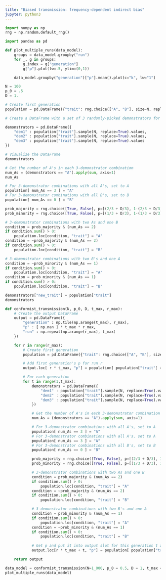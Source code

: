 ```yaml
---
title: "Biased transmission: frequency-dependent indirect bias"
jupyter: python3
---
```


```python
import numpy as np 
rng = np.random.default_rng()

import pandas as pd
```

```python
def plot_multiple_runs(data_model):
    groups = data_model.groupby("run")
    for _, g in groups:
        g.index = g["generation"]
        g["p"].plot(lw=.5, ylim=(0,1))

    data_model.groupby("generation")["p"].mean().plot(c="k", lw="1")
```

```python
N = 100
p_0 = .5
D = 1.
```

```python
# Create first generation
population = pd.DataFrame({"trait": rng.choice(["A", "B"], size=N, replace=True, p=[p_0, 1-p_0])})
```

```python
# Create a DataFrame with a set of 3 randomly-picked demonstrators for each agent

demonstrators = pd.DataFrame({
    "dem1" : population["trait"].sample(N, replace=True).values,
    "dem2" : population["trait"].sample(N, replace=True).values,
    "dem3" : population["trait"].sample(N, replace=True).values
})
```

```python
# Visualize the DataFrame
demonstrators
```

```python
# Get the number of A's in each 3-demonstrator combination
num_As = (demonstrators == "A").apply(sum, axis=1)
num_As
```

```python
# For 3-demonstrator combinations with all A's, set to A
population[ num_As == 3 ] = "A"
# For 3-demonstrator combinations with all B's, set to B
population[ num_As == 0 ] = "B"
```

```python
prob_majority = rng.choice([True, False], p=[(2/3 + D/3), 1-(2/3 + D/3)], size=N, replace=True)
prob_minority = rng.choice([True, False], p=[(1/3 + D/3), 1-(1/3 + D/3)], size=N, replace=True)
```

```python
# 3-demonstrator combinations with two As and one B
condition = prob_majority & (num_As == 2)
if condition.sum() > 0:
    population.loc[condition, "trait"] = "A"
condition = ~prob_majority & (num_As == 2)
if condition.sum() > 0:
    population.loc[condition, "trait"] = "B"

# 3-demonstrator combinations with two B's and one A
condition = ~prob_minority & (num_As == 1)
if condition.sum() > 0:
    population.loc[condition, "trait"] = "A"
condition = prob_minority & (num_As == 1)
if condition.sum() > 0:
    population.loc[condition, "trait"] = "B"
```

```python
demonstrators["new_trait"] = population["trait"]
demonstrators
```

```python
def conformist_transmission(N, p_0, D, t_max, r_max):
    # Create the output DataFrame
    output = pd.DataFrame({
        "generation" : np.tile(np.arange(t_max), r_max),
        "p" : [ np.nan ] * t_max * r_max,
        "run" : np.repeat(np.arange(r_max), t_max)
    })

    for r in range(r_max):
        # Create first generation
        population = pd.DataFrame({"trait": rng.choice(["A", "B"], size=N, replace=True, p=[p_0, 1 - p_0])})

        # Add first generation's p for run r
        output.loc[ r * t_max, "p"] = population[ population["trait"] == "A" ].shape[0] / N

        # For each generation 
        for t in range(1,t_max):
            demonstrators = pd.DataFrame({
                "dem1" : population["trait"].sample(N, replace=True).values,
                "dem2" : population["trait"].sample(N, replace=True).values,
                "dem3" : population["trait"].sample(N, replace=True).values
            })

            # Get the number of A's in each 3-demonstrator combination
            num_As = (demonstrators == "A").apply(sum, axis=1)

            # For 3-demonstrator combinations with all A's, set to A
            population[ num_As == 3 ] = "A"
            # For 3-demonstrator combinations with all A's, set to A
            population[ num_As == 3 ] = "A"
            # For 3-demonstrator combinations with all B's, set to B
            population[ num_As == 0 ] = "B"

            prob_majority = rng.choice([True, False], p=[(2/3 + D/3), 1-(2/3 + D/3)], size=N, replace=True)
            prob_minority = rng.choice([True, False], p=[(1/3 + D/3), 1-(1/3 + D/3)], size=N, replace=True)

            # 3-demonstrator combinations with two As and one B
            condition = prob_majority & (num_As == 2)
            if condition.sum() > 0:
                population.loc[condition, "trait"] = "A"
            condition = ~prob_majority & (num_As == 2)
            if condition.sum() > 0:
                population.loc[condition, "trait"] = "B"

            # 3-demonstrator combinations with two B's and one A
            condition = prob_minority & (num_As == 1)
            if condition.sum() > 0:
                population.loc[condition, "trait"] = "A"
            condition = ~prob_minority & (num_As == 1)
            if condition.sum() > 0:
                population.loc[condition, "trait"] = "B"
            
            # Get p and put it into output slot for this generation t and run r
            output.loc[r * t_max + t, "p"] = population[ population["trait"] == "A" ].shape[0] / N

    return output
```

```python
data_model = conformist_transmission(N=1_000, p_0 = 0.5, D = 1, t_max = 50, r_max = 10)
plot_multiple_runs(data_model)
```


